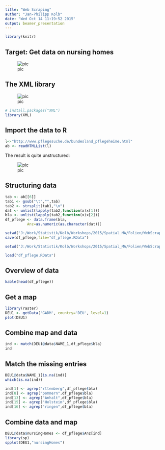```yaml
---
title: "Web Scraping"
author: "Jan-Philipp Kolb"
date: "Wed Oct 14 11:19:52 2015"
output: beamer_presentation
---
```



```r
library(knitr)
```


## Target: Get data on nursing homes

![pic](figure/Pflegeheime.PNG) 

## The XML library

![pic](figure/GastonSanchez.PNG) 

```r
# install.packages("XML")
library(XML)
```


## Import the data to R

```r
l<-"http://www.pflegesuche.de/bundesland_pflegeheime.html"
ab <- readHTMLList(l)
```

The result is quite unstructured:

![pic](figure/ExampleXML.PNG) 

## Structuring data

```r
tab <- ab[[6]]
tab1 <- gsub("\t","",tab)
tab2 <- strsplit(tab1,"\n")
dat <- unlist(lapply(tab2,function(x)x[1]))
bla <- unlist(lapply(tab2,function(x)x[2]))
df_pflege <- data.frame(bla,
          Anz=as.numeric(as.character(dat)))
```


```r
setwd("J:/Work/Statistik/Kolb/Workshops/2015/Spatial_MA/Folien/WebScraping/data")
save(df_pflege,file="df_pflege.RData")
```



```r
setwd("J:/Work/Statistik/Kolb/Workshops/2015/Spatial_MA/Folien/WebScraping/data")

load("df_pflege.RData")
```



## Overview of data

```r
kable(head(df_pflege))
```

## Get a map

```r
library(raster)
DEU1 <- getData('GADM', country='DEU', level=1)
plot(DEU1)
```

## Combine map and data

```r
ind <- match(DEU1@data$NAME_1,df_pflege$bla)
ind
```

## Match the missing entries

```r
DEU1@data$NAME_1[is.na(ind)]
which(is.na(ind))
```

```r
ind[1] <- agrep("rttemberg",df_pflege$bla)
ind[8] <- agrep("pommern",df_pflege$bla)
ind[13] <- agrep("Anhalt",df_pflege$bla)
ind[15] <- agrep("Holstein",df_pflege$bla)
ind[16] <- agrep("ringen",df_pflege$bla)
```

## Combine data and map

```r
DEU1@data$nursingHomes <- df_pflege$Anz[ind]
library(sp)
spplot(DEU1,"nursingHomes")
```

